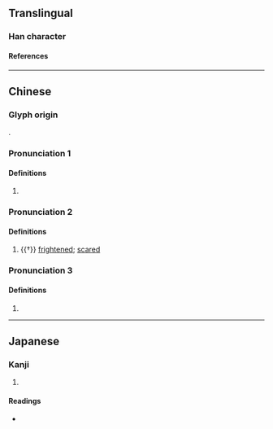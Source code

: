 {{character info/new}}
==Translingual==

===Han character===
{{Han char|rn=94|rad=犬|as=15|sn=18|four=41247|canj=KHMBE|ids=⿰犭憂}}

====References====
{{Han ref|kx=0720.290|dkj=20770|dj=1132.140|hdz=21375.090|uh=7376}}

----

==Chinese==
{{zh-forms}}

===Glyph origin===
{{Han etym}}
{{Han compound|犬|憂|ls=psc|c1=s|c2=p|t1=dog}}.

===Pronunciation 1===
{{zh-pron
|m=náo
|c=nou4,naau4
|oc=1,n
|cat=n
}}

====Definitions====
{{zh-hanzi}}

# {{zh-alt-form|猱|[[macaque]]}}

===Pronunciation 2===
{{zh-pron
|m=nǎo
|cat=a
}}

====Definitions====
{{zh-hanzi}}

# {{†}} {{lb|zh|of a dog}} [[frightened]]; [[scared]]

===Pronunciation 3===
{{zh-pron
|m=yōu
|mc=y
|oc=n,1
|cat=
}}

====Definitions====
{{zh-hanzi}}

# {{zh-only|獶獀}}

----

==Japanese==

===Kanji===
{{ja-kanji|grade=|rs=犬15}}

# {{rfdef|ja|sort=犬15}}

====Readings====
* {{ja-readings|on=[[にょう]] (nyō), [[どう]] (dō), [[のう]] (nō)|kun=}}